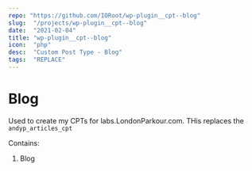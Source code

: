 ```yaml
---
repo: "https://github.com/IORoot/wp-plugin__cpt--blog"
slug:  "/projects/wp-plugin__cpt--blog"
date:  "2021-02-04"
title: "wp-plugin__cpt--blog"
icon:  "php"
desc:  "Custom Post Type - Blog"
tags:  "REPLACE"
---
```



# Blog

Used to create my CPTs for labs.LondonParkour.com. THis replaces the `andyp_articles_cpt`

Contains:

1. Blog
